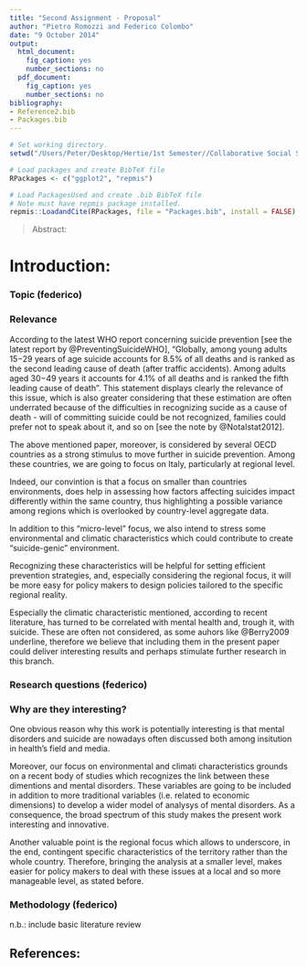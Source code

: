 ```yaml
---
title: "Second Assignment - Proposal"
author: "Pietro Romozzi and Federico Colombo"
date: "9 October 2014"
output:
  html_document:
    fig_caption: yes
    number_sections: no
  pdf_document:
    fig_caption: yes
    number_sections: no
bibliography:
- Reference2.bib
- Packages.bib
---
```


```r
# Set working directory.
setwd("/Users/Peter/Desktop/Hertie/1st Semester//Collaborative Social Science Data Analysis//SecondAssignment")

# Load packages and create BibTeX file
RPackages <- c("ggplot2", "repmis")

# Load PackagesUsed and create .bib BibTeX file
# Note must have repmis package installed.
repmis::LoadandCite(RPackages, file = "Packages.bib", install = FALSE)

```

> Abstract:

# Introduction:

### Topic (federico)

### Relevance

According to the latest WHO report concerning suicide prevention [see the latest report by @PreventingSuicideWHO], "Globally, among young adults 15−29 years of age suicide accounts for 8.5% of all deaths and is ranked as the second leading cause of death (after traffic accidents). Among adults aged 30−49 years it accounts for 4.1% of all deaths and is ranked the fifth leading cause of death". This statement displays clearly the relevance of this issue, which is also greater considering that these estimation are often underrated because of the difficulties in recognizing sucide as a cause of death - will of committing suicide could be not recognized, families could prefer not to speak about it, and so on [see the note by @NotaIstat2012].

The above mentioned paper, moreover, is considered by several OECD countries as a strong stimulus to move further in suicide prevention. Among these countries, we are going to focus on Italy, particularly at regional level. 

Indeed, our convintion is that a focus on smaller than countries environments, does help in assessing how factors affecting suicides impact differently within the same country, thus highlighting a possible variance among regions which is overlooked by country-level aggregate data.

In addition to this "micro-level" focus, we also intend to stress some environmental and climatic characteristics which could contribute to create "suicide-genic" environment.

Recognizing these characteristics will be helpful for setting efficient prevention strategies, and, especially considering the regional focus, it will be more easy for policy makers to design policies tailored to the specific regional reality.

Especially the climatic characteristic mentioned, according to recent literature, has turned to be correlated with mental health and, trough it, with suicide. These are often not considered, as some auhors like @Berry2009 underline, therefore we believe that including them in the present paper could deliver interesting results and perhaps stimulate further research in this branch.

### Research questions (federico)

### Why are they interesting?

One obvious reason why this work is potentially interesting is that mental disorders and suicide are nowadays often discussed both among insitution in health's field and media.

Moreover, our focus on environmental and climati characteristics grounds on a recent body of studies which recognizes the link between these dimentions and mental disorders. These variables are going to be included in addition to more traditional variables (i.e. related to economic dimensions) to develop a wider model of analysys of mental disorders. As a consequence, the broad spectrum of this study makes the present work interesting and innovative.

Another valuable point is the regional focus which allows to underscore, in the end, contingent specific characteristics of the territory rather than the whole country. Therefore, bringing the analysis at a smaller level, makes easier for policy makers to deal with these issues at a local and so more manageable level, as stated before.

### Methodology (federico)

n.b.: include basic literature review

## References: